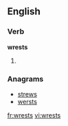 ==English==

===Verb===
'''wrests'''

# {{third-person singular of|wrest}}

===Anagrams===
* [[strews#English|strews]]
* [[wersts#English|wersts]]

[[fr:wrests]]
[[vi:wrests]]